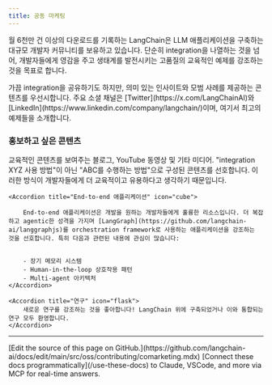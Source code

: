 ```yaml
---
title: 공동 마케팅
---
```


월 6천만 건 이상의 다운로드를 기록하는 LangChain은 LLM 애플리케이션을 구축하는 대규모 개발자 커뮤니티를 보유하고 있습니다. 단순히 integration을 나열하는 것을 넘어, 개발자들에게 영감을 주고 생태계를 발전시키는 고품질의 교육적인 예제를 강조하는 것을 목표로 합니다.

<Note>
    가끔 integration을 공유하기도 하지만, 의미 있는 인사이트와 모범 사례를 제공하는 콘텐츠를 우선시합니다. 주요 소셜 채널은 [Twitter](https://x.com/LangChainAI)와
    [LinkedIn](https://www.linkedin.com/company/langchain/)이며, 여기서 최고의 예제들을 소개합니다.
</Note>

### 홍보하고 싶은 콘텐츠

<AccordionGroup>
    <Accordion title="교육 콘텐츠" icon="graduation-cap">
        교육적인 콘텐츠를 보여주는 블로그, YouTube 동영상 및 기타 미디어. "integration XYZ 사용 방법"이 아닌 "ABC를 수행하는 방법"으로 구성된 콘텐츠를 선호합니다. 이러한 방식이 개발자들에게 더 교육적이고 유용하다고 생각하기 때문입니다.
    </Accordion>

    <Accordion title="End-to-end 애플리케이션" icon="cube">

        End-to-end 애플리케이션은 개발을 원하는 개발자들에게 훌륭한 리소스입니다. 더 복잡하고 agentic한 성격을 가지며 [LangGraph](https://github.com/langchain-ai/langgraphjs)를 orchestration framework로 사용하는 애플리케이션을 강조하는 것을 선호합니다. 특히 다음과 관련된 내용에 관심이 많습니다:


        - 장기 메모리 시스템
        - Human-in-the-loop 상호작용 패턴
        - Multi-agent 아키텍처
    </Accordion>

    <Accordion title="연구" icon="flask">
        새로운 연구를 강조하는 것을 좋아합니다! LangChain 위에 구축되었거나 이와 통합되는 연구 모두 환영합니다.
    </Accordion>
</AccordionGroup>

---

<Callout icon="pen-to-square" iconType="regular">
    [Edit the source of this page on GitHub.](https://github.com/langchain-ai/docs/edit/main/src/oss/contributing/comarketing.mdx)
</Callout>
<Tip icon="terminal" iconType="regular">
    [Connect these docs programmatically](/use-these-docs) to Claude, VSCode, and more via MCP for    real-time answers.
</Tip>
